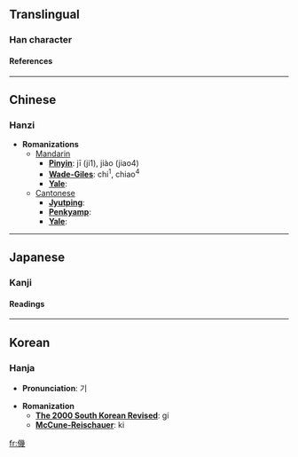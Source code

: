 ==Translingual==
===Han character===
{{Han char|rad=人|as=12|sn=14|four=|canj=人女戈戈 (OVII)}}
====References====
{{Han ref|kx=0117.030|dkj=01106|dj=0248.090|hdz=10223.050|uh=50DF|ud=20703}}
----

==Chinese==
===Hanzi===


* '''Romanizations'''
** [[Mandarin]]
*** '''[[Pinyin]]''': jī (ji1), jiào (jiao4)
*** '''[[Wade-Giles]]''': chi<sup>1</sup>, chiao<sup>4</sup>
*** '''[[Yale]]''': 
**[[Cantonese]]
***'''[[Jyutping]]''':
***'''[[Penkyamp]]''': 
***'''[[Yale]]''': 


----
==Japanese==
===Kanji===
{{ja-kanji|grade=|rs=人12}}
====Readings====
{{ja-readings|on=[[き]] (ki), [[げ]] (ge)|kun=[[よくつつしむ]] (yokutsutsushimu), [[ちかい]] (chikai)}}


----
==Korean==
===Hanja===

* '''Pronunciation''': 기

* '''Romanization'''
** '''[[The 2000 South Korean Revised Romanization|The 2000 South Korean Revised]]''': gi
** '''[[McCune-Reischauer]]''': ki


[[fr:僟]]